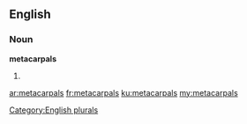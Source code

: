 ==English==

===Noun===
'''metacarpals'''

# {{plural of|[[metacarpal]]}}

[[Category:English plurals]]

[[ar:metacarpals]]
[[fr:metacarpals]]
[[ku:metacarpals]]
[[my:metacarpals]]